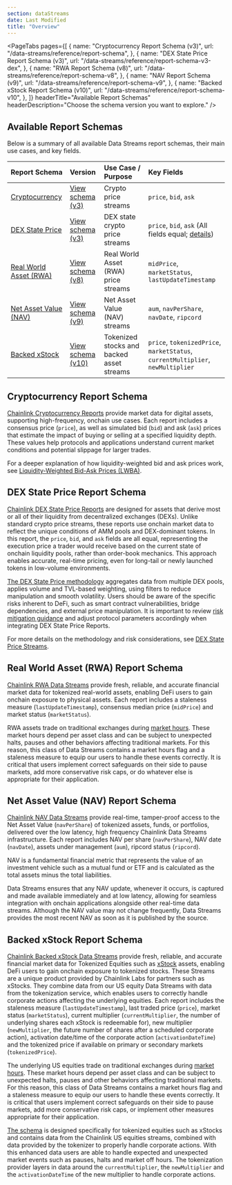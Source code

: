 ```yaml
---
section: dataStreams
date: Last Modified
title: "Overview"
---
```



<DataStreams section="dsNotes" />

<PageTabs
  pages={[
    {
      name: "Cryptocurrency Report Schema (v3)",
      url: "/data-streams/reference/report-schema",
    },
    {
      name: "DEX State Price Report Schema (v3)",
      url: "/data-streams/reference/report-schema-v3-dex",
    },
    {
      name: "RWA Report Schema (v8)",
      url: "/data-streams/reference/report-schema-v8",
    },
    {
      name: "NAV Report Schema (v9)",
      url: "/data-streams/reference/report-schema-v9",
    },
    {
      name: "Backed xStock Report Schema (v10)",
      url: "/data-streams/reference/report-schema-v10",
    },
  ]}
  headerTitle="Available Report Schemas"
  headerDescription="Choose the schema version you want to explore."
/>

## Available Report Schemas

Below is a summary of all available Data Streams report schemas, their main use cases, and key fields.

| Report Schema                                                 | Version                                    | Use Case / Purpose                        | Key Fields                                                                                                                  |
| :------------------------------------------------------------ | :----------------------------------------- | :---------------------------------------- | :-------------------------------------------------------------------------------------------------------------------------- |
| [Cryptocurrency](#cryptocurrency-report-schema)               | [View schema (v3)](./report-schema-v3)     | Crypto price streams                      | `price`, `bid`, `ask`                                                                                                       |
| [DEX State Price](#dex-state-price-report-schema)             | [View schema (v3)](./report-schema-v3-dex) | DEX state crypto price streams            | `price`, `bid`, `ask` (All fields equal; [details](../concepts/dex-state-price-streams#how-to-use-dex-state-price-streams)) |
| [Real World Asset (RWA)](#real-world-asset-rwa-report-schema) | [View schema (v8)](./report-schema-v8)     | Real World Asset (RWA) price streams      | `midPrice`, `marketStatus`, `lastUpdateTimestamp`                                                                           |
| [Net Asset Value (NAV)](#net-asset-value-nav-report-schema)   | [View schema (v9)](./report-schema-v9)     | Net Asset Value (NAV) streams             | `aum`, `navPerShare`, `navDate`, `ripcord`                                                                                  |
| [Backed xStock](#backed-xstock-report-schema)                 | [View schema (v10)](./report-schema-v10)   | Tokenized stocks and backed asset streams | `price`, `tokenizedPrice`, `marketStatus`, `currentMultiplier`, `newMultiplier`                                             |

## Cryptocurrency Report Schema

[Chainlink Cryptocurrency Reports](./report-schema-v3) provide market data for digital assets, supporting high-frequency, onchain use cases. Each report includes a consensus price (`price`), as well as simulated bid (`bid`) and ask (`ask`) prices that estimate the impact of buying or selling at a specified liquidity depth. These values help protocols and applications understand current market conditions and potential slippage for larger trades.

For a deeper explanation of how liquidity-weighted bid and ask prices work, see [Liquidity-Weighted Bid-Ask Prices (LWBA)](../concepts/liquidity-weighted-prices).

## DEX State Price Report Schema

[Chainlink DEX State Price Reports](./report-schema-v3-dex) are designed for assets that derive most or all of their liquidity from decentralized exchanges (DEXs). Unlike standard crypto price streams, these reports use onchain market data to reflect the unique conditions of AMM pools and DEX-dominant tokens. In this report, the `price`, `bid`, and `ask` fields are all equal, representing the execution price a trader would receive based on the current state of onchain liquidity pools, rather than order-book mechanics. This approach enables accurate, real-time pricing, even for long-tail or newly launched tokens in low-volume environments.

[The DEX State Price methodology](/data-streams/concepts/dex-state-price-streams#high-level-outline-of-the-dex-state-price-methodology) aggregates data from multiple DEX pools, applies volume and TVL-based weighting, using filters to reduce manipulation and smooth volatility. Users should be aware of the specific risks inherent to DeFi, such as smart contract vulnerabilities, bridge dependencies, and external price manipulation. It is important to review [risk mitigation guidance](/data-streams/concepts/dex-state-price-streams#risk-mitigation) and adjust protocol parameters accordingly when integrating DEX State Price Reports.

For more details on the methodology and risk considerations, see [DEX State Price Streams](../concepts/dex-state-price-streams).

## Real World Asset (RWA) Report Schema

[Chainlink RWA Data Streams](./report-schema-v8) provide fresh, reliable, and accurate financial market data for tokenized real-world assets, enabling DeFi users to gain onchain exposure to physical assets. Each report includes a staleness measure (`lastUpdateTimestamp`), consensus median price (`midPrice`) and market status (`marketStatus`).

RWA assets trade on traditional exchanges during [market hours](../market-hours). These market hours depend per asset class and can be subject to unexpected halts, pauses and other behaviors affecting traditional markets. For this reason, this class of Data Streams contains a market hours flag and a staleness measure to equip our users to handle these events correctly. It is critical that users implement correct safeguards on their side to pause markets, add more conservative risk caps, or do whatever else is appropriate for their application.

## Net Asset Value (NAV) Report Schema

[Chainlink NAV Data Streams](./report-schema-v9) provide real-time, tamper-proof access to the Net Asset Value (`navPerShare`) of tokenized assets, funds, or portfolios, delivered over the low latency, high frequency Chainlink Data Streams infrastructure. Each report includes NAV per share (`navPerShare`), NAV date (`navDate`), assets under management (`aum`), ripcord status (`ripcord`).

NAV is a fundamental financial metric that represents the value of an investment vehicle such as a mutual fund or ETF and is calculated as the total assets minus the total liabilities.

Data Streams ensures that any NAV update, whenever it occurs, is captured and made available immediately and at low latency, allowing for seamless integration with onchain applications alongside other real-time data streams. Although the NAV value may not change frequently, Data Streams provides the most recent NAV as soon as it is published by the source.

## Backed xStock Report Schema

[Chainlink Backed xStock Data Streams](./report-schema-v10) provide fresh, reliable, and accurate financial market data for Tokenized Equities such as [xStock](https://xstocks.com/us) assets, enabling DeFi users to gain onchain exposure to tokenized stocks. These Streams are a unique product provided by Chainlink Labs for partners such as xStocks. They combine data from our US equity Data Streams with data from the tokenization service, which enables users to correctly handle corporate actions affecting the underlying equities. Each report includes the staleness measure (`lastUpdateTimestamp`), last traded price (`price`), market status (`marketStatus`), current multiplier (`currentMultiplier`, the number of underlying shares each xStock is redeemable for), new multiplier (`newMultiplier`, the future number of shares after a scheduled corporate action), activation date/time of the corporate action (`activationDateTime`) and the tokenized price if available on primary or secondary markets (`tokenizedPrice`).

The underlying US equities trade on traditional exchanges during [market hours](../market-hours). These market hours depend per asset class and can be subject to unexpected halts, pauses and other behaviors affecting traditional markets. For this reason, this class of Data Streams contains a market hours flag and a staleness measure to equip our users to handle these events correctly. It is critical that users implement correct safeguards on their side to pause markets, add more conservative risk caps, or implement other measures appropriate for their application.

[The schema](./report-schema-v10) is designed specifically for tokenized equities such as xStocks and contains data from the Chainlink US equities streams, combined with data provided by the tokenizer to properly handle corporate actions. With this enhanced data users are able to handle expected and unexpected market events such as pauses, halts and market off hours. The tokenization provider layers in data around the `currentMultiplier`, the `newMultiplier` and the `activationDateTime` of the new multiplier to handle corporate actions.
